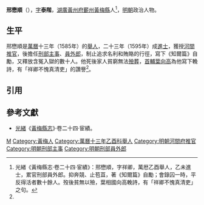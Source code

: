 '''邢懋順'''（{{bd|16世紀||17世紀}}），[[表字|字]]'''泰階'''，[[湖廣等處承宣布政使司|湖廣]][[黃州府|黃州府]][[蘄州|蘄州]][[黃梅縣|黃梅縣]]人<ref name=djs>光緒《黃梅縣志·卷二十四·宦績》：邢懋順，字祥卿，萬厯乙酉舉人，乙未進士，累官刑部員外郎。抑奔競、止苞苴，著《知爾篇》自勵；會錄囚一時，平反得活者數十餘人。歿後貧無以殮，葉相國向高輓詩，有「祥卿不愧真清吏」之句。</ref>，[[明朝|明朝]]政治人物。

==生平==
邢懋順是[[萬曆|萬曆]]十三年（1585年）的[[舉人|舉人]]，二十三年（1595年）成[[進士|進士]]，獲授[[河間府|河間]][[推官|推官]]，後擔任[[刑部|刑部]][[主事|主事]]、[[員外郎|員外郎]]，制止追求名利和賄賂的行徑，寫下《知爾篇》自勵，又釋放含冤入獄的數十人。他死後家人貧窮無法[[葬礼|殮葬]]，[[首輔|首輔]][[葉向高|葉向高]]為他寫下輓詩，有「祥卿不愧真清吏」的讚譽<ref name=djs/>。

==引用==
{{reflist}}

==參考文獻==
{{refbegin}}
*[[光緒|光緒]]《[[黃梅縣志|黃梅縣志]]》·卷二十四·宦績。
{{refend}}

{{start box}}
{{s-off}}
{{s-before|[[陳汝璧|陳汝璧]]}}
{{s-title|明朝河間府推官|1595年－1600年}}
{{s-after|[[文禮|文禮]]}}
{{end box}}

{{萬曆二十三年乙未科殿試金榜}}

[[Category:邢姓|M]]
[[Category:黃梅人|Category:黃梅人]]
[[Category:萬曆十三年乙酉科舉人|Category:萬曆十三年乙酉科舉人]]
[[Category:明朝河間府推官|Category:明朝河間府推官]]
[[Category:明朝刑部主事|Category:明朝刑部主事]]
[[Category:明朝刑部員外郎|Category:明朝刑部員外郎]]